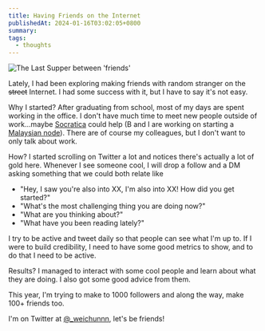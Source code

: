```yaml
---
title: Having Friends on the Internet
publishedAt: 2024-01-16T03:02:05+0800
summary:
tags:
  - thoughts
---
```


<Image src="/images/last-supper.png" alt="The Last Supper between 'friends'" />

Lately, I had been exploring making friends with random stranger on the ~~street~~ Internet. I had some success with it, but I have to say it's not easy.

Why I started? After graduating from school, most of my days are spent working in the office. I don't have much time to meet new people outside of work...maybe [Socratica](https://www.socratica.info/) could help (B and I are working on starting a [Malaysian node](https://lu.ma/socraticakl)). There are of course my colleagues, but I don't want to only talk about work.

How? I started scrolling on Twitter a lot and notices there's actually a lot of gold here. Whenever I see someone cool, I will drop a follow and a DM asking something that we could both relate like

- "Hey, I saw you're also into XX, I'm also into XX! How did you get started?"
- "What's the most challenging thing you are doing now?"
- "What are you thinking about?"
- "What have you been reading lately?"

I try to be active and tweet daily so that people can see what I'm up to. If I were to build credibility, I need to have some good metrics to show, and to do that I need to be active.

Results? I managed to interact with some cool people and learn about what they are doing. I also got some good advice from them.

This year, I'm trying to make to 1000 followers and along the way, make 100+ friends too.

I'm on Twitter at [@\_weichunnn](https://twitter.com/_weichunnn), let's be friends!
